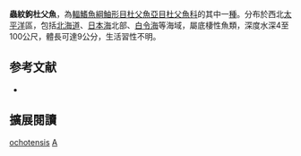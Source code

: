 {{Speciesbox
| name = 蟲紋鉤杜父魚
| image = 
| image_width = 250px
| status = NE
| status_system = IUCN3.1
| genus = Artediellus
| species = ochotensis
| authority = Gilbert & Burke, 1912
| synonyms = 
}}
'''蟲紋鉤杜父魚'''，為[[輻鰭魚綱|輻鰭魚綱]][[鮋形目|鮋形目]][[杜父魚亞目|杜父魚亞目]][[杜父魚科|杜父魚科]]的其中一[[種|種]]。分布於西北[[太平洋|太平洋]]區，包括[[北海道|北海道]]、[[日本海|日本海]]北部、[[白令海|白令海]]等海域，屬底棲性魚類，深度水深4至100公尺，體長可達9公分，生活習性不明。

== 参考文献 ==
*{{FishBase_species|genus=Artediellus|species=ochotensis|year=2011|month=12}}

== 擴展閱讀 ==
{{refbegin}}
{{wikispecies-inline|Artediellus ochotensis|蟲紋鉤杜父魚}}
{{refend}}
{{Taxonbar|from=Q2263340}}

[[Category:鉤杜父魚屬|ochotensis]]
[[Category:1912年描述的魚類|A]]


{{鮋形目小作品}}